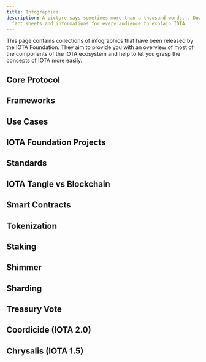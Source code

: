 ```yaml
---
title: Infographics
description: A picture says sometimes more than a thousand words... Downloadable
  fact sheets and informations for every audience to explain IOTA.
---
```



This page contains collections of infographics that have been released by the IOTA Foundation. They aim to provide you
with an overview of most of the components of the IOTA ecosystem and help to let you grasp the concepts of IOTA more easily.

## Core Protocol

<ImageSlider path="/img/infographics/core_protocol" />

## Frameworks

<ImageSlider path="/img/infographics/frameworks" />

## Use Cases

<ImageSlider path="/img/infographics/use_cases" />

## IOTA Foundation Projects

<ImageSlider path="/img/infographics/IF_projects" />

## Standards

<ImageSlider path="/img/infographics/standards" />

## IOTA Tangle vs Blockchain

<ImageSlider path="/img/infographics/blockchain-vs-tangle" />

## Smart Contracts

<ImageSlider path="/img/infographics/ISCP" />

## Tokenization

<ImageSlider path="/img/infographics/tokenization" />

## Staking

<ImageSlider path="/img/infographics/staking" />

## Shimmer

<ImageSlider path="/img/infographics/shimmer" />

## Sharding

<ImageSlider path="/img/infographics/sharding" />

## Treasury Vote

<ImageSlider path="/img/infographics/treasury_vote" />

## Coordicide (IOTA 2.0)

<ImageSlider path="/img/infographics/Coordicide" />

## Chrysalis (IOTA 1.5)

<ImageSlider path="/img/infographics/Chrysalis" />
